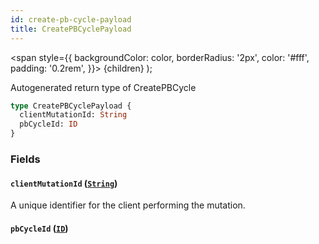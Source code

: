 ```yaml
---
id: create-pb-cycle-payload
title: CreatePBCyclePayload
---
```


<span
style={{
      backgroundColor: color,
      borderRadius: '2px',
      color: '#fff',
      padding: '0.2rem',
    }}>
{children}
</span>
);

Autogenerated return type of CreatePBCycle

```graphql
type CreatePBCyclePayload {
  clientMutationId: String
  pbCycleId: ID
}
```

### Fields

#### `clientMutationId` ([`String`](/api/scalars/string))

A unique identifier for the client performing the mutation.

#### `pbCycleId` ([`ID`](/api/scalars/id))
